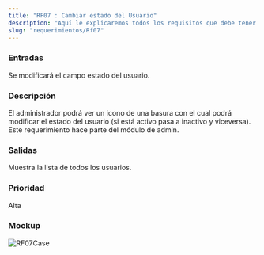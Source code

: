 ```yaml
---
title: "RF07 : Cambiar estado del Usuario"
description: "Aquí le explicaremos todos los requisitos que debe tener para poder usar nuestro software."
slug: "requerimientos/Rf07"
---
```



<h3>Entradas</h3>
Se modificará el campo estado del usuario.

<h3>Descripción</h3>
El administrador podrá ver un icono de una basura con el cual podrá modificar el
estado del usuario (si está activo pasa a inactivo y viceversa). Este requerimiento
hace parte del módulo de admin.

<h3>Salidas</h3>
Muestra la lista de todos los usuarios.

<h3>Prioridad</h3>
Alta

<h3>Mockup</h3>
<Image src={RF07Case} alt="RF07Case" width={3148} height={2270} />
